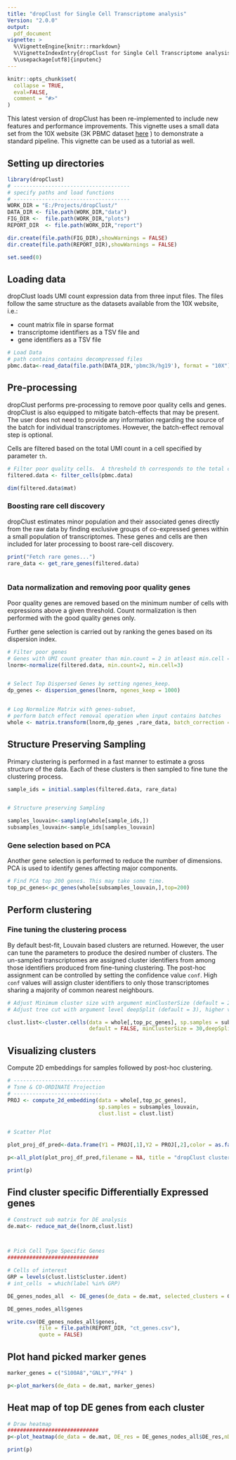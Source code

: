 ```yaml
---
title: "dropClust for Single Cell Transcriptome analysis"
Version: "2.0.0"
output: 
  pdf_document
vignette: >
  %\VignetteEngine{knitr::rmarkdown}
  %\VignetteIndexEntry{dropClust for Single Cell Transcriptome analysis}
  %\usepackage[utf8]{inputenc}
---
```


```r
knitr::opts_chunk$set(
  collapse = TRUE,
  eval=FALSE,
  comment = "#>"
)
```

This latest version of dropClust has been re-implemented to include new features and performance improvements. This vignette uses a small data set from the 10X website (3K PBMC dataset [here](http://cf.10xgenomics.com/samples/cell-exp/1.1.0/pbmc3k/pbmc3k_filtered_gene_bc_matrices.tar.gz) ) to demonstrate a standard pipeline. This vignette can be used as a tutorial as well.


## Setting up directories

```r

library(dropClust)
# -------------------------------------
# specify paths and load functions
# -------------------------------------
WORK_DIR = "E:/Projects/dropClust/"
DATA_DIR <- file.path(WORK_DIR,"data")    
FIG_DIR <-  file.path(WORK_DIR,"plots")         
REPORT_DIR  <- file.path(WORK_DIR,"report")    

dir.create(file.path(FIG_DIR),showWarnings = FALSE)
dir.create(file.path(REPORT_DIR),showWarnings = FALSE)

set.seed(0)
```
## Loading data
dropClust loads UMI count expression data from three input files. The files follow the same structure as the datasets available from the 10X website, i.e.:

- count matrix file in sparse format
- transcriptome identifiers as a TSV file and
- gene identifiers as a TSV file

```r
# Load Data
# path contains contains decompressed files 
pbmc.data<-read_data(file.path(DATA_DIR,'pbmc3k/hg19'), format = "10X")

```

## Pre-processing
dropClust performs pre-processing to remove poor quality cells and genes. dropClust is also equipped to mitigate batch-effects that may be present. The user does not need to provide any information regarding the source of the batch for individual transcriptomes. However, the batch-effect removal step is optional.

Cells are filtered based on the total UMI count in a cell specified by parameter `th`.

```r
# Filter poor quality cells.  A threshold th corresponds to the total count of a cell.
filtered.data <- filter_cells(pbmc.data)

dim(filtered.data$mat)

```
### Boosting rare cell discovery 
dropClust estimates minor population and their associated genes directly from the raw data by finding exclusive groups of co-expressed genes within a small population of transcriptomes. These genes and cells are then included for later processing to boost rare-cell discovery.

```r
print("Fetch rare genes...")
rare_data <- get_rare_genes(filtered.data)



```
### Data normalization and removing poor quality genes
Poor quality genes are removed based on the minimum number of cells with expressions above a given threshold. Count normalization is then performed with the good quality genes only.

Further gene selection is carried out by ranking the genes based on its dispersion index. 

```r
# Filter poor genes
# Genes with UMI count greater than min.count = 2 in atleast min.cell = 3 cells is retained.
lnorm<-normalize(filtered.data, min.count=2, min.cell=3)


# Select Top Dispersed Genes by setting ngenes_keep.
dp_genes <- dispersion_genes(lnorm, ngenes_keep = 1000)


# Log Normalize Matrix with genes-subset, 
# perform batch effect removal operation when input contains batches
whole <- matrix.transform(lnorm,dp_genes ,rare_data, batch_correction = FALSE)


```

## Structure Preserving Sampling
Primary clustering is performed in a fast manner to estimate a gross structure of the data. Each of these clusters is then sampled to fine tune the clustering process.

```r

sample_ids = initial.samples(filtered.data, rare_data)


# Structure preserving Sampling

samples_louvain<-sampling(whole[sample_ids,])
subsamples_louvain<-sample_ids[samples_louvain]


```

### Gene selection based on PCA
Another gene selection is performed to reduce the number of dimensions. PCA is used to identify genes affecting major components.  

```r


# Find PCA top 200 genes. This may take some time.
top_pc_genes<-pc_genes(whole[subsamples_louvain,],top=200)

```

## Perform clustering

### Fine tuning the clustering process
By default best-fit, Louvain based clusters are returned. However, the user can tune the parameters to produce the desired number of clusters. The un-sampled transcriptomes are assigned cluster identifiers from among those identifiers produced from fine-tuning clustering. The post-hoc assignment can be controlled by setting the confidence value `conf`. High `conf` values will assign cluster identifiers to only those transcriptomes sharing a majority of common nearest neighbours.


```r

# Adjust Minimum cluster size with argument minClusterSize (default = 20)
# Adjust tree cut with argument level deepSplit (default = 3), higher value produces more clusters.

clust.list<-cluster.cells(data = whole[,top_pc_genes], sp.samples = subsamples_louvain,
                          default = FALSE, minClusterSize = 30,deepSplit = 2, conf = 0.8)

```


## Visualizing clusters

Compute 2D embeddings for samples followed by post-hoc clustering.

```r
# ----------------------------
# Tsne & CO-ORDINATE Projection
# ----------------------------
PROJ <- compute_2d_embedding(data = whole[,top_pc_genes],
                             sp.samples = subsamples_louvain,
                             clust.list = clust.list)


# Scatter Plot

plot_proj_df_pred<-data.frame(Y1 = PROJ[,1],Y2 = PROJ[,2],color = as.factor(clust.list$cluster.ident))

p<-all_plot(plot_proj_df_pred,filename = NA, title = "dropClust clusters")

print(p)


```

## Find cluster specific Differentially Expressed genes

```r

# Construct sub matrix for DE analysis
de.mat<- reduce_mat_de(lnorm,clust.list)



# Pick Cell Type Specific Genes
#############################

# Cells of interest
GRP = levels(clust.list$cluster.ident)
# int_cells  = which(label %in% GRP)

DE_genes_nodes_all  <- DE_genes(de_data = de.mat, selected_clusters = GRP, lfc_th = 1,q_th = 0.001)

DE_genes_nodes_all$genes

write.csv(DE_genes_nodes_all$genes, 
          file = file.path(REPORT_DIR, "ct_genes.csv"),
          quote = FALSE)
```

## Plot hand picked marker genes

```r

marker_genes = c("S100A8","GNLY","PF4" )

p<-plot_markers(de_data = de.mat, marker_genes)


```

## Heat map of top DE genes from each cluster
```r
# Draw heatmap
#############################
p<-plot_heatmap(de_data = de.mat, DE_res = DE_genes_nodes_all$DE_res,nDE = 10)

print(p)


```
